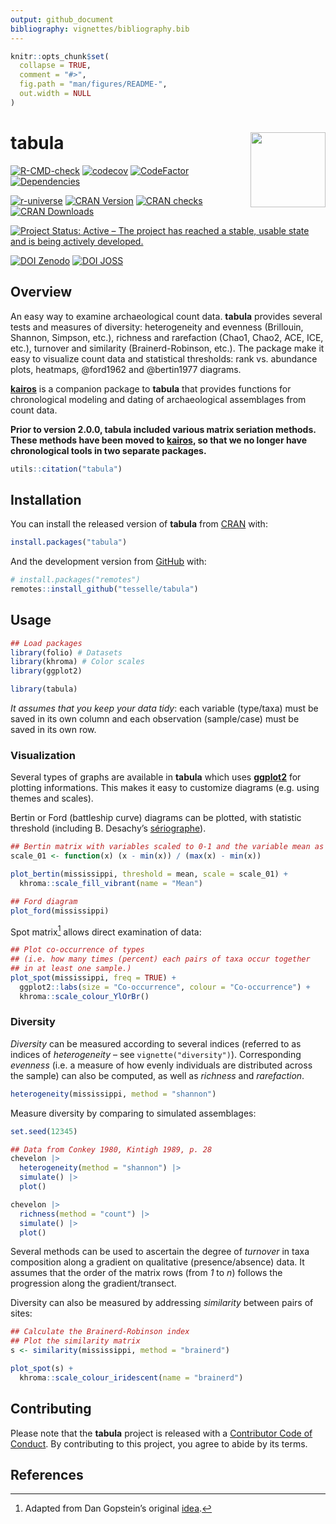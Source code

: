 ```yaml
---
output: github_document
bibliography: vignettes/bibliography.bib
---
```


<!-- README.md is generated from README.Rmd. Please edit that file -->

```r
knitr::opts_chunk$set(
  collapse = TRUE,
  comment = "#>",
  fig.path = "man/figures/README-",
  out.width = NULL
)
```

# tabula <img width=120px src="man/figures/logo.png" align="right" />

<!-- badges: start -->
[![R-CMD-check](https://github.com/tesselle/tabula/workflows/R-CMD-check/badge.svg)](https://github.com/tesselle/tabula/actions)
[![codecov](https://codecov.io/gh/tesselle/tabula/branch/master/graph/badge.svg)](https://app.codecov.io/gh/tesselle/tabula)
[![CodeFactor](https://www.codefactor.io/repository/github/tesselle/tabula/badge)](https://www.codefactor.io/repository/github/tesselle/tabula)
[![Dependencies](https://tinyverse.netlify.com/badge/tabula)](https://cran.r-project.org/package=tabula)

[![r-universe](https://tesselle.r-universe.dev/badges/tabula)](https://tesselle.r-universe.dev){.pkgdown-devel}
[![CRAN Version](http://www.r-pkg.org/badges/version/tabula)](https://cran.r-project.org/package=tabula){.pkgdown-release}
[![CRAN checks](https://cranchecks.info/badges/worst/tabula)](https://cran.r-project.org/web/checks/check_results_tabula.html){.pkgdown-release}
[![CRAN Downloads](http://cranlogs.r-pkg.org/badges/tabula)](https://cran.r-project.org/package=tabula){.pkgdown-release}

[![Project Status: Active – The project has reached a stable, usable state and is being actively developed.](https://www.repostatus.org/badges/latest/active.svg)](https://www.repostatus.org/#active)

[![DOI Zenodo](https://zenodo.org/badge/DOI/10.5281/zenodo.1489944.svg)](https://doi.org/10.5281/zenodo.1489944)
[![DOI JOSS](https://joss.theoj.org/papers/10.21105/joss.01821/status.svg)](https://doi.org/10.21105/joss.01821)
<!-- badges: end -->

## Overview

An easy way to examine archaeological count data. **tabula** provides several tests and measures of diversity: heterogeneity and evenness (Brillouin, Shannon, Simpson, etc.), richness and rarefaction (Chao1, Chao2, ACE, ICE, etc.), turnover and similarity (Brainerd-Robinson, etc.). The package make it easy to visualize count data and statistical thresholds: rank vs. abundance plots, heatmaps, @ford1962 and @bertin1977 diagrams.

[**kairos**](https://packages.tesselle.org/kairos/) is a companion package to **tabula** that provides functions for chronological modeling and dating of archaeological assemblages from count data.

**Prior to version 2.0.0, tabula included various matrix seriation methods. These methods have been moved to [kairos](https://packages.tesselle.org/kairos/), so that we no longer have chronological tools in two separate packages.**

```r
utils::citation("tabula")
```

## Installation

You can install the released version of **tabula** from [CRAN](https://CRAN.R-project.org) with:

```r
install.packages("tabula")
```

And the development version from [GitHub](https://github.com/) with:

```r
# install.packages("remotes")
remotes::install_github("tesselle/tabula")
```

## Usage

```r
## Load packages
library(folio) # Datasets
library(khroma) # Color scales
library(ggplot2)

library(tabula)
```

*It assumes that you keep your data tidy*: each variable (type/taxa) must be saved in its own column and each observation (sample/case) must be saved in its own row.

### Visualization

Several types of graphs are available in **tabula** which uses [**ggplot2**](https://ggplot2.tidyverse.org) for plotting informations. This makes it easy to customize diagrams (e.g. using themes and scales).

Bertin or Ford (battleship curve) diagrams can be plotted, with statistic threshold (including B. Desachy's [sériographe](https://doi.org/10.3406/pica.2004.2396)). 

```r
## Bertin matrix with variables scaled to 0-1 and the variable mean as threshold
scale_01 <- function(x) (x - min(x)) / (max(x) - min(x))

plot_bertin(mississippi, threshold = mean, scale = scale_01) +
  khroma::scale_fill_vibrant(name = "Mean")
```

```r
## Ford diagram
plot_ford(mississippi)
```

Spot matrix^[Adapted from Dan Gopstein's original [idea](https://dgopstein.github.io/articles/spot-matrix/).] allows direct examination of data:

```r
## Plot co-occurrence of types
## (i.e. how many times (percent) each pairs of taxa occur together 
## in at least one sample.)
plot_spot(mississippi, freq = TRUE) +
  ggplot2::labs(size = "Co-occurrence", colour = "Co-occurrence") +
  khroma::scale_colour_YlOrBr()
```

### Diversity

*Diversity* can be measured according to several indices (referred to as indices of *heterogeneity* -- see `vignette("diversity")`). Corresponding *evenness* (i.e. a measure of how evenly individuals are distributed across the sample) can also be computed, as well as *richness* and *rarefaction*.

```r
heterogeneity(mississippi, method = "shannon")
```

Measure diversity by comparing to simulated assemblages:

```r
set.seed(12345)

## Data from Conkey 1980, Kintigh 1989, p. 28
chevelon |>
  heterogeneity(method = "shannon") |>
  simulate() |>
  plot()

chevelon |>
  richness(method = "count") |>
  simulate() |>
  plot()
```

Several methods can be used to ascertain the degree of *turnover* in taxa composition along a gradient on qualitative (presence/absence) data. It assumes that the order of the matrix rows (from *1* to *n*) follows the progression along the gradient/transect.

Diversity can also be measured by addressing *similarity* between pairs of sites:

```r
## Calculate the Brainerd-Robinson index
## Plot the similarity matrix
s <- similarity(mississippi, method = "brainerd")

plot_spot(s) +
  khroma::scale_colour_iridescent(name = "brainerd")
```

## Contributing

Please note that the **tabula** project is released with a [Contributor Code of Conduct](https://www.tesselle.org/conduct.html). By contributing to this project, you agree to abide by its terms.

## References
